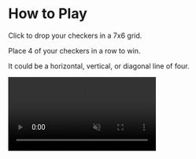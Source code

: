 # How to Play

Click to drop your checkers in a 7x6 grid.

Place 4 of your checkers in a row to win.

It could be a horizontal, vertical, or diagonal line of four.

<video autoPlay loop muted playsInline src="https://foony.com/img/posts/fourinarow/image4.webm" />

# Bonus

Checker in golden loop = +1 <img alt='Foony Coin' src='https://foony.com/img/items/currency.webp' height={16} /> coin

# Pro Tips

* Keep track of your opponent’s pieces, predict upcoming moves, and Just Win.
